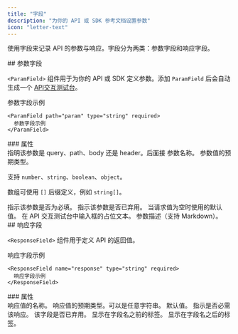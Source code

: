 ```yaml
---
title: "字段"
description: "为你的 API 或 SDK 参考文档设置参数"
icon: "letter-text"
---
```


使用字段来记录 API 的参数与响应。字段分为两类：参数字段和响应字段。

<div id="parameter-field">
  ## 参数字段
</div>

`<ParamField>` 组件用于为你的 API 或 SDK 定义参数。添加 `ParamField` 后会自动生成一个 [API交互测试台](/zh/zh/api-playground/overview)。

<ParamField path="param" type="string" required>
  参数字段示例
</ParamField>

```mdx
<ParamField path="param" type="string" required>
  参数字段示例
</ParamField>
```

<div id="properties">
  ### 属性
</div>

<ParamField body="query, path, body, or header" type="string">
  指明该参数是 query、path、body 还是 header。后面接
  参数名称。
</ParamField>

<ParamField body="type" type="string">
  参数值的预期类型。

  支持 `number`、`string`、`boolean`、`object`。

  数组可使用 `[]` 后缀定义，例如 `string[]`。
</ParamField>

<ParamField body="required" type="boolean">
  指示该参数是否为必填。
</ParamField>

<ParamField body="deprecated" type="boolean">
  指示该参数是否已弃用。
</ParamField>

<ParamField body="default" type="any">
  当请求值为空时使用的默认值。
</ParamField>

<ParamField body="placeholder" type="string">
  在 API 交互测试台中输入框的占位文本。
</ParamField>

<ParamField body="children" type="string">
  参数描述（支持 Markdown）。
</ParamField>

<div id="response-field">
  ## 响应字段
</div>

`<ResponseField>` 组件用于定义 API 的返回值。

<ResponseField name="response" type="string" required>
  响应字段示例
</ResponseField>

```mdx
<ResponseField name="response" type="string" required>
  响应字段示例
</ResponseField>
```

<div id="properties">
  ### 属性
</div>

<ResponseField name="name" type="string" required>
  响应值的名称。
</ResponseField>

<ResponseField name="type" type="string" required>
  响应值的预期类型。可以是任意字符串。
</ResponseField>

<ResponseField name="default" type="string">
  默认值。
</ResponseField>

<ResponseField name="required" type="boolean">
  指示是否必需该响应。
</ResponseField>

<ResponseField name="deprecated" type="boolean">
  该字段是否已弃用。
</ResponseField>

<ResponseField name="pre" type="string[]">
  显示在字段名之前的标签。
</ResponseField>

<ResponseField name="post" type="string[]">
  显示在字段名之后的标签。
</ResponseField>